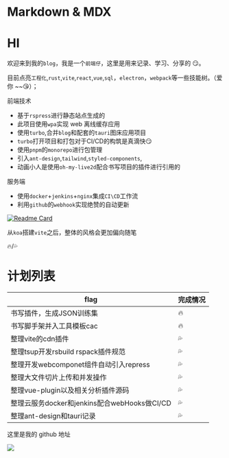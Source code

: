 
# Markdown & MDX

# HI

欢迎来到我的`blog`，我是一个`前端仔`，这里是用来记录、学习、分享的 😏。

目前点亮`工程化`,`rust`,`vite`,`react`,`vue`,`sql`，`electron`，`webpack`等一些技能树。（爱你 ~~😘）；

前端技术
- 基于`rspress`进行静态站点生成的
- 此项目使用`wpa`实现 web 离线缓存应用
- 使用`turbo`,合并`blog`和配套的`tauri`图床应用项目
- `turbo`打开项目和打包对于CI/CD的构筑是真滴快😏
- 使用`pnpm`的`monorepo`进行包管理
- 引入`ant-design`,`tailwind`,`styled-components`,
- 动画小人是使用`oh-my-live2d`配合书写项目的插件进行引用的


服务端
- 使用`docker`+`jenkins`+`nginx`集成`CI\CD`工作流
- 利用`github`的`webhook`实现绝赞的自动更新

[![Readme Card](https://github-readme-stats.vercel.app/api/pin/?username=Manshawar&repo=Manshawar-cyber)](https://github.com/Manshawar/Manshawar-cyber.git)



从`koa`搭建`vite`之后，整体的风格会更加偏向随笔

🔥/💦

# 计划列表 

| flag   | 完成情况       |
| ----  | ---------- |
| 书写插件，生成JSON训练集  | 🔥  |
| 书写脚手架并入工具模板cac   | 🔥 |
| 整理vite的cdn插件   | 💦  |
| 整理tsup开发rsbuild rspack插件规范   | 💦  |
| 整理开发webcomponet组件自动引入repress   | 💦  |
| 整理大文件切片上传和并发操作     | 💦  |
| 整理vue-plugin以及相关分析插件源码    | 💦  |
| 整理云服务docker和jenkins配合webHooks做CI/CD   | 💦  |
| 整理ant-design和tauri记录    | 💦  |


这里是我的 github 地址

[![](https://img.shields.io/badge/dynamic/json?color=000000&label=GitHub&query=%24.data.totalSubs&suffix=%20followers&url=https%3A%2F%2Fapi.spencerwoo.com%2Fsubstats%2F%3Fsource%3Dgithub%26queryKey%3DManshawar)](https://github.com/Manshawar)

<Chat />